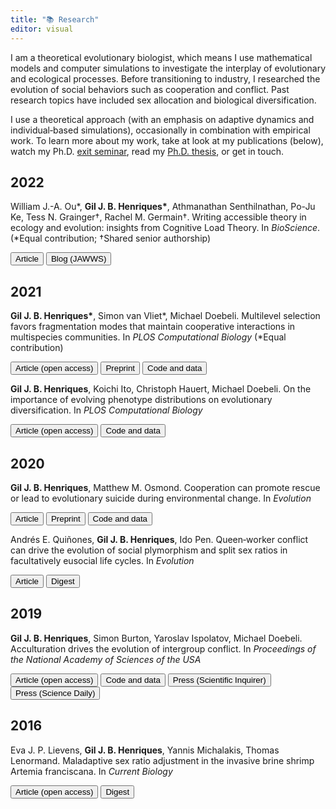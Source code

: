 ```yaml
---
title: "📚 Research"
editor: visual
---
```


I am a theoretical evolutionary biologist, which means I use mathematical models and computer simulations to investigate the interplay of evolutionary and ecological processes. Before transitioning to industry, I researched the evolution of social behaviors such as cooperation and conflict. Past research topics have included sex allocation and biological diversification.

I use a theoretical approach (with an emphasis on adaptive dynamics and individual‑based simulations), occasionally in combination with empirical work. To learn more about my work, take at look at my publications (below), watch my Ph.D. [exit seminar](https://drive.google.com/file/d/1nkYLuEFouVqVUXvg4NqzLxNpD3SVc0La/view?usp=sharing), read my [Ph.D. thesis](https://open.library.ubc.ca/cIRcle/collections/ubctheses/24/items/1.0396426), or get in touch.

## 2022

William J.-A. Ou\*, **Gil J. B. Henriques\***, Athmanathan Senthilnathan, Po-Ju Ke, Tess N. Grainger†, Rachel M. Germain†. Writing accessible theory in ecology and evolution: insights from Cognitive Load Theory. In *BioScience*. (\*Equal contribution; †Shared senior authorship)

[<button type="button" class="btn btn-outline-secondary btn-sm">Article</button>](https://academic.oup.com/bioscience/article-abstract/72/3/300/6482999)
[<button type="button" class="btn btn-outline-secondary btn-sm">Blog (JAWWS)</button>](https://jawws.substack.com/p/paper-review-writing-accessible-theory)

## 2021

**Gil J. B. Henriques\***, Simon van Vliet\*, Michael Doebeli. Multilevel selection favors fragmentation modes that maintain cooperative interactions in multispecies communities. In *PLOS Computational Biology* (\*Equal contribution)

[<button type="button" class="btn btn-outline-secondary btn-sm">Article (open access)</button>](https://journals.plos.org/ploscompbiol/article?id=10.1371/journal.pcbi.1008896)
[<button type="button" class="btn btn-outline-secondary btn-sm">Preprint</button>](https://www.biorxiv.org/content/10.1101/2021.03.18.436065v1)
[<button type="button" class="btn btn-outline-secondary btn-sm">Code and data</button>](http://doi.org/10.5281/zenodo.5102670)


**Gil J. B. Henriques**, Koichi Ito, Christoph Hauert, Michael Doebeli. On the importance of evolving phenotype distributions on evolutionary diversification. In *PLOS Computational Biology*

[<button type="button" class="btn btn-outline-secondary btn-sm">Article (open access)</button>](https://journals.plos.org/ploscompbiol/article?id=10.1371/journal.pcbi.1008733)
[<button type="button" class="btn btn-outline-secondary btn-sm">Code and data</button>](https://github.com/GilHenriques/2020_simultaneous_branching)

## 2020

**Gil J. B. Henriques**, Matthew M. Osmond. Cooperation can promote rescue or lead to evolutionary suicide during environmental change. In *Evolution*

[<button type="button" class="btn btn-outline-secondary btn-sm">Article</button>](https://onlinelibrary.wiley.com/doi/abs/10.1111/evo.14028)
[<button type="button" class="btn btn-outline-secondary btn-sm">Preprint</button>](https://www.biorxiv.org/content/10.1101/784553v1)
[<button type="button" class="btn btn-outline-secondary btn-sm">Code and data</button>](https://doi.org/10.5061/dryad.bg79cnp83)

Andrés E. Quiñones, **Gil J. B. Henriques**, Ido Pen. Queen‑worker conflict can drive the evolution of social plymorphism and split sex ratios in facultatively eusocial life cycles. In *Evolution*

[<button type="button" class="btn btn-outline-secondary btn-sm">Article</button>](https://onlinelibrary.wiley.com/doi/abs/10.1111/evo.13844)
[<button type="button" class="btn btn-outline-secondary btn-sm">Digest</button>](https://doi.org/10.1111/evo.13890)

## 2019

**Gil J. B. Henriques**, Simon Burton, Yaroslav Ispolatov, Michael Doebeli. Acculturation drives the evolution of intergroup conflict. In *Proceedings of the National Academy of Sciences of the USA*

[<button type="button" class="btn btn-outline-secondary btn-sm">Article (open access)</button>](https://www.pnas.org/doi/10.1073/pnas.1810404116)
[<button type="button" class="btn btn-outline-secondary btn-sm">Code and data</button>](https://github.com/GilHenriques/acculturation2019/tree/master)
[<button type="button" class="btn btn-outline-secondary btn-sm">Press (Scientific Inquirer)</button>](https://scientificinquirer.com/2019/09/19/conversations-with-burt-simon-and-gil-henriques-reframing-intergroup-conflicts/)
[<button type="button" class="btn btn-outline-secondary btn-sm">Press (Science Daily)</button>](https://www.sciencedaily.com/releases/2019/07/190709091146.htm)

## 2016

Eva J. P. Lievens, **Gil J. B. Henriques**, Yannis Michalakis, Thomas Lenormand. Maladaptive sex ratio adjustment in the invasive brine shrimp Artemia franciscana. In *Current Biology*

[<button type="button" class="btn btn-outline-secondary btn-sm">Article (open access)</button>](https://www.cell.com/current-biology/fulltext/S0960-9822(16)30327-X)
[<button type="button" class="btn btn-outline-secondary btn-sm">Digest</button>](https://www.cell.com/current-biology/fulltext/S0960-9822(16)30357-8?_returnURL=https%3A%2F%2Flinkinghub.elsevier.com%2Fretrieve%2Fpii%2FS0960982216303578%3Fshowall%3Dtrue)